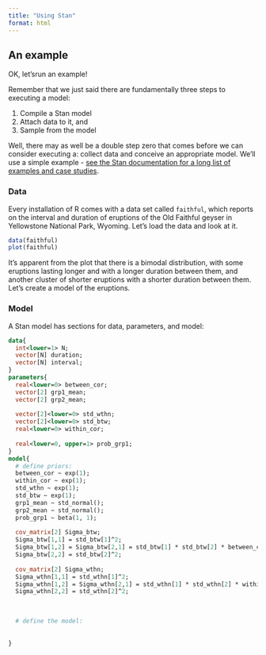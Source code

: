 ```yaml
---
title: "Using Stan"
format: html
---
```


## An example
OK, let'srun an example!

Remember that we just said there are fundamentally three steps to executing a model:

1. Compile a Stan model
2. Attach data to it, and
3. Sample from the model

Well, there may as well be a double step zero that comes before we can consider executing a: collect data and conceive an appropriate model. We'll use a simple example - [see the Stan documentation for a long list of examples and case studies](https://mc-stan.org/users/documentation/case-studies.html).

### Data
Every installation of R comes with a data set called `faithful`, which reports on the interval and duration of eruptions of the Old Faithful geyser in Yellowstone National Park, Wyoming. Let's load the data and look at it.

```r
data(faithful)
plot(faithful)
```

It's apparent from the plot that there is a bimodal distribution, with some eruptions lasting longer and with a longer duration between them, and another cluster of shorter eruptions with a shorter duration between them. Let's create a model of the eruptions.

### Model
A Stan model has sections for data, parameters, and model:

```stan
data{
  int<lower=1> N;
  vector[N] duration;
  vector[N] interval;
}
parameters{
  real<lower=0> between_cor;
  vector[2] grp1_mean;
  vector[2] grp2_mean;
  
  vector[2]<lower=0> std_wthn;
  vector[2]<lower=0> std_btw;
  real<lower=0> within_cor;
  
  real<lower=0, upper=1> prob_grp1;
}
model{
  # define priors:
  between_cor ~ exp(1);
  within_cor ~ exp(1);
  std_wthn ~ exp(1);
  std_btw ~ exp(1);
  grp1_mean ~ std_normal();
  grp2_mean ~ std_normal();
  prob_grp1 ~ beta(1, 1);
  
  cov_matrix[2] Sigma_btw;
  Sigma_btw[1,1] = std_btw[1]^2;
  Sigma_btw[1,2] = Sigma_btw[2,1] = std_btw[1] * std_btw[2] * between_cor;
  Sigma_btw[2,2] = std_btw[2]^2;
  
  cov_matrix[2] Sigma_wthn;
  Sigma_wthn[1,1] = std_wthn[1]^2;
  Sigma_wthn[1,2] = Sigma_wthn[2,1] = std_wthn[1] * std_wthn[2] * within_cor;
  Sigma_wthn[2,2] = std_wthn[2]^2;
  
  
  
  # define the model:
  
  
}
```



